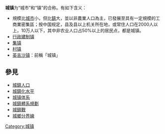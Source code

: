 '''城镇'''为“城市”和“镇”的合称。有如下含义：
* 規模比[[城市|城市]]小，但比[[鎮|鎮]]大，並以非農業人口為主，已發展至具有一定規模的工商業密集區；按中国规定，县及县以上机关所在地，或常住人口在2000人以上，10万人以下，其中非农业人口占50%以上的居民点，都是城镇。
* [[行政建制镇|行政建制镇]]
* [[集镇|集镇]]
* [[村镇|村镇]]
* [[英吉沙镇|英吉沙镇]]：前稱「城镇」

==參見==
* [[城鎮人口|城鎮人口]]
* [[城鎮化水平|城鎮化水平]]
* [[城镇体系|城镇体系]]
* [[城鎮體系規劃|城鎮體系規劃]]
* [[城鎮戰|城鎮戰]]
* [[城鄉分界線|城鄉分界線]]

{{聚落}}
{{dab|C|Cat=二字地名消歧义}}
[[Category:城镇|Category:城镇]]